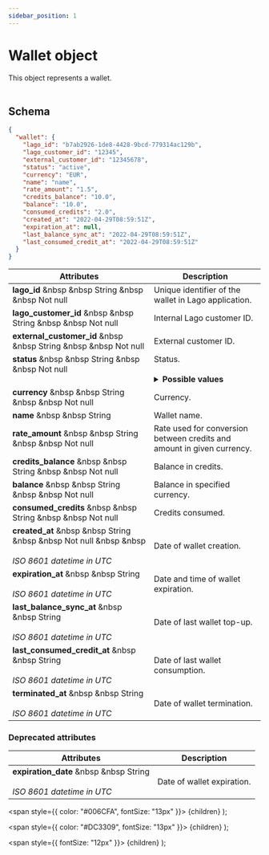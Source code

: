 ```yaml
---
sidebar_position: 1
---
```


# Wallet object

This object represents a wallet.<br></br>

## Schema

```json
{
  "wallet": {
    "lago_id": "b7ab2926-1de8-4428-9bcd-779314ac129b",
    "lago_customer_id": "12345",
    "external_customer_id": "12345678",
    "status": "active",
    "currency": "EUR",
    "name": "name",
    "rate_amount": "1.5",
    "credits_balance": "10.0",
    "balance": "10.0",
    "consumed_credits": "2.0",
    "created_at": "2022-04-29T08:59:51Z",
    "expiration_at": null,
    "last_balance_sync_at": "2022-04-29T08:59:51Z",
    "last_consumed_credit_at": "2022-04-29T08:59:51Z"
  }
}
```

| Attributes | Description |
| -----------| ----------- |
| **lago_id** &nbsp &nbsp <Type>String</Type> &nbsp &nbsp <NotNullable>Not null</NotNullable> | Unique identifier of the wallet in Lago application. |
| **lago_customer_id** &nbsp &nbsp <Type>String</Type> &nbsp &nbsp <NotNullable>Not null</NotNullable> | Internal Lago customer ID. |
| **external_customer_id** &nbsp &nbsp <Type>String</Type> &nbsp &nbsp <NotNullable>Not null</NotNullable> | External customer ID. |
| **status** &nbsp &nbsp <Type>String</Type> &nbsp &nbsp <NotNullable>Not null</NotNullable><br></br> | Status. <br></br> <details><summary>**Possible values**</summary><div>- `active`<br></br>- `terminated`<div></div></div></details> |
| **currency** &nbsp &nbsp <Type>String</Type> &nbsp &nbsp <NotNullable>Not null</NotNullable> | Currency. |
| **name** &nbsp &nbsp <Type>String</Type> | Wallet name. |
| **rate_amount** &nbsp &nbsp <Type>String</Type> &nbsp &nbsp <NotNullable>Not null</NotNullable> | Rate used for conversion between credits and amount in given currency. |
| **credits_balance** &nbsp &nbsp <Type>String</Type> &nbsp &nbsp <NotNullable>Not null</NotNullable> | Balance in credits. |
| **balance** &nbsp &nbsp <Type>String</Type> &nbsp &nbsp <NotNullable>Not null</NotNullable> | Balance in specified currency. |
| **consumed_credits** &nbsp &nbsp <Type>String</Type> &nbsp &nbsp <NotNullable>Not null</NotNullable> | Credits consumed. |
| **created_at** &nbsp &nbsp <Type>String</Type> &nbsp &nbsp <NotNullable>Not null</NotNullable> &nbsp &nbsp <br></br><Comment>*ISO 8601 datetime in UTC*</Comment> | Date of wallet creation. |
| **expiration_at** &nbsp &nbsp <Type>String</Type> <br></br><Comment>*ISO 8601 datetime in UTC*</Comment> | Date and time of wallet expiration. |
| **last_balance_sync_at** &nbsp &nbsp <Type>String</Type> <br></br><Comment>*ISO 8601 datetime in UTC*</Comment> | Date of last wallet top-up. |
| **last_consumed_credit_at** &nbsp &nbsp <Type>String</Type> <br></br><Comment>*ISO 8601 datetime in UTC*</Comment> | Date of last wallet consumption. |
| **terminated_at** &nbsp &nbsp <Type>String</Type> <br></br><Comment>*ISO 8601 datetime in UTC*</Comment> | Date of wallet termination. |

### Deprecated attributes

| Attributes | Description |
| -----------| ----------- |
| **expiration_date** &nbsp &nbsp <Type>String</Type> <br></br><Comment>*ISO 8601 datetime in UTC*</Comment> | Date of wallet expiration. |

  <span
    style={{
      color: "#006CFA",
      fontSize: "13px"
    }}>
    {children}
  </span>
);

  <span
    style={{
      color: "#DC3309",
      fontSize: "13px"
    }}>
    {children}
  </span>
);

  <span
    style={{
      fontSize: "12px"
    }}>
    {children}
  </span>
);
